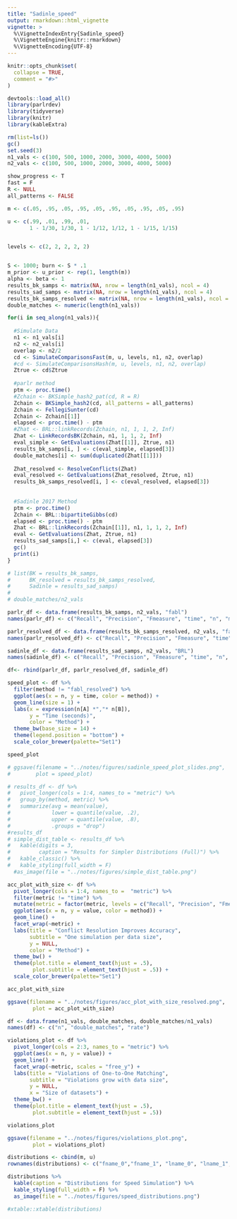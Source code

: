 ```yaml
---
title: "Sadinle_speed"
output: rmarkdown::html_vignette
vignette: >
  %\VignetteIndexEntry{Sadinle_speed}
  %\VignetteEngine{knitr::rmarkdown}
  %\VignetteEncoding{UTF-8}
---
```


```r
knitr::opts_chunk$set(
  collapse = TRUE,
  comment = "#>"
)
```

```r
devtools::load_all()
library(parlrdev)
library(tidyverse)
library(knitr)
library(kableExtra)
```


```r

rm(list=ls())
gc()
set.seed(3)
n1_vals <- c(100, 500, 1000, 2000, 3000, 4000, 5000)
n2_vals <- c(100, 500, 1000, 2000, 3000, 4000, 5000)

show_progress <- T
fast = F
R <- NULL
all_patterns <- FALSE

m <- c(.05, .95, .05, .95, .05, .95, .05, .95, .05, .95)

u <- c(.99, .01, .99, .01, 
       1 - 1/30, 1/30, 1 - 1/12, 1/12, 1 - 1/15, 1/15)


levels <- c(2, 2, 2, 2, 2)


S <- 1000; burn <- S * .1
m_prior <- u_prior <- rep(1, length(m))
alpha <- beta <- 1
results_bk_samps <- matrix(NA, nrow = length(n1_vals), ncol = 4)
results_sad_samps <- matrix(NA, nrow = length(n1_vals), ncol = 4)
results_bk_samps_resolved <- matrix(NA, nrow = length(n1_vals), ncol = 4)
double_matches <- numeric(length(n1_vals))

for(i in seq_along(n1_vals)){
  
  #Simulate Data
  n1 <- n1_vals[i]
  n2 <- n2_vals[i]
  overlap <- n2/2
  cd <- SimulateComparisonsFast(m, u, levels, n1, n2, overlap)
  #cd <- SimulateComparisonsHash(m, u, levels, n1, n2, overlap)
  Ztrue <- cd$Ztrue
  
  #parlr method
  ptm <- proc.time()
  #Zchain <- BKSimple_hash2_pat(cd, R = R)
  Zchain <- BKSimple_hash2(cd, all_patterns = all_patterns)
  Zchain <- FellegiSunter(cd)
  Zchain <- Zchain[[1]]
  elapsed <- proc.time() - ptm
  #Zhat <- BRL::linkRecords(Zchain, n1, 1, 1, 2, Inf)
  Zhat <- LinkRecordsBK(Zchain, n1, 1, 1, 2, Inf)
  eval_simple <- GetEvaluations(Zhat[[1]], Ztrue, n1)
  results_bk_samps[i, ] <- c(eval_simple, elapsed[3])
  double_matches[i] <- sum(duplicated(Zhat[[1]]))
  
  Zhat_resolved <- ResolveConflicts(Zhat)
  eval_resolved <- GetEvaluations(Zhat_resolved, Ztrue, n1)
  results_bk_samps_resolved[i, ] <- c(eval_resolved, elapsed[3])
  
  
  #Sadinle 2017 Method
  ptm <- proc.time()
  Zchain <- BRL::bipartiteGibbs(cd)
  elapsed <- proc.time() - ptm
  Zhat <- BRL::linkRecords(Zchain[[1]], n1, 1, 1, 2, Inf)
  eval <- GetEvaluations(Zhat, Ztrue, n1)
  results_sad_samps[i,] <- c(eval, elapsed[3])
  gc()
  print(i)
}

# list(BK = results_bk_samps,
#      BK_resolved = results_bk_samps_resolved,
#      Sadinle = results_sad_samps)
# 
# double_matches/n2_vals
```

```r



parlr_df <- data.frame(results_bk_samps, n2_vals, "fabl")
names(parlr_df) <- c("Recall", "Precision", "Fmeasure", "time", "n", "method")

parlr_resolved_df <- data.frame(results_bk_samps_resolved, n2_vals, "fabl_resolved")
names(parlr_resolved_df) <- c("Recall", "Precision", "Fmeasure", "time", "n", "method")

sadinle_df <- data.frame(results_sad_samps, n2_vals, "BRL")
names(sadinle_df) <- c("Recall", "Precision", "Fmeasure", "time", "n",  "method")

df<- rbind(parlr_df, parlr_resolved_df, sadinle_df)

speed_plot <- df %>% 
  filter(method != "fabl_resolved") %>% 
  ggplot(aes(x = n, y = time, color = method)) +
  geom_line(size = 1) +
  labs(x = expression(n[A] *","* n[B]),
       y = "Time (seconds)",
       color = "Method") + 
  theme_bw(base_size = 14) +
  theme(legend.position = "bottom") +
  scale_color_brewer(palette="Set1")

speed_plot

# ggsave(filename = "../notes/figures/sadinle_speed_plot_slides.png",
#        plot = speed_plot)

# results_df <- df %>% 
#   pivot_longer(cols = 1:4, names_to = "metric") %>% 
#   group_by(method, metric) %>% 
#   summarize(avg = mean(value),
#             lower = quantile(value, .2),
#             upper = quantile(value, .8),
#             .groups = "drop")
#results_df
# simple_dist_table <- results_df %>%
#   kable(digits = 3,
#         caption = "Results for Simpler Distributions (Full)") %>%
#   kable_classic() %>%
#   kable_styling(full_width = F)
  #as_image(file = "../notes/figures/simple_dist_table.png")
```

```r

acc_plot_with_size <- df %>% 
  pivot_longer(cols = 1:4, names_to =  "metric") %>% 
  filter(metric != "time") %>% 
  mutate(metric = factor(metric, levels = c("Recall", "Precision", "Fmeasure"))) %>% 
  ggplot(aes(x = n, y = value, color = method)) +
  geom_line() + 
  facet_wrap(~metric) +
  labs(title = "Conflict Resolution Improves Accuracy",
       subtitle = "One simulation per data size",
       y = NULL,
       color = "Method") + 
  theme_bw() +
  theme(plot.title = element_text(hjust = .5),
        plot.subtitle = element_text(hjust = .5)) +
  scale_color_brewer(palette="Set1")

acc_plot_with_size

ggsave(filename = "../notes/figures/acc_plot_with_size_resolved.png",
        plot = acc_plot_with_size)
```

```r

df <- data.frame(n1_vals, double_matches, double_matches/n1_vals)
names(df) <- c("n", "double_matches", "rate")

violations_plot <- df %>% 
  pivot_longer(cols = 2:3, names_to = "metric") %>%  
  ggplot(aes(x = n, y = value)) +
  geom_line() + 
  facet_wrap(~metric, scales = "free_y") + 
  labs(title = "Violations of One-to-One Matching",
       subtitle = "Violations grow with data size",
       y = NULL,
       x = "Size of datasets") + 
  theme_bw() +
  theme(plot.title = element_text(hjust = .5),
        plot.subtitle = element_text(hjust = .5)) 

violations_plot

ggsave(filename = "../notes/figures/violations_plot.png",
        plot = violations_plot)
```

```r
distributions <- cbind(m, u)
rownames(distributions) <- c("fname_0","fname_1", "lname_0", "lname_1", "day_0" , "day_1", "month_0" ,"month_1", "year_0", "year_1")

distributions %>% 
  kable(caption = "Distributions for Speed Simulation") %>% 
  kable_styling(full_width = F) %>% 
  as_image(file = "../notes/figures/speed_distributions.png")

#xtable::xtable(distributions)
```
